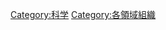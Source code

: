 {{Commonscat|Facilities and organizations of science}}

[[Category:科学|Category:科学]]
[[Category:各領域組織|Category:各領域組織]]